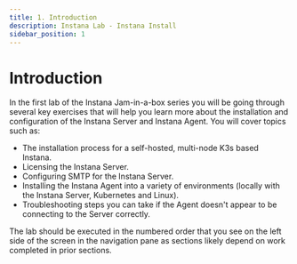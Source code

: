 ```yaml
---
title: 1. Introduction
description: Instana Lab - Instana Install
sidebar_position: 1
---
```


# Introduction

In the first lab of the Instana Jam-in-a-box series you will be going through
several key exercises that will help you learn more about the installation and
configuration of the Instana Server and Instana Agent. You will cover topics
such as:

- The installation process for a self-hosted, multi-node K3s based Instana.
- Licensing the Instana Server.
- Configuring SMTP for the Instana Server.
- Installing the Instana Agent into a variety of environments (locally with the
  Instana Server, Kubernetes and Linux).
- Troubleshooting steps you can take if the Agent doesn't appear to be
  connecting to the Server correctly.

The lab should be executed in the numbered order that you see on the left side
of the screen in the navigation pane as sections likely depend on work completed
in prior sections.

